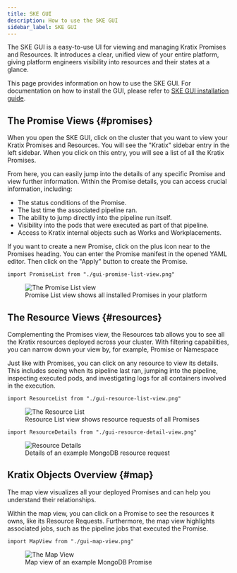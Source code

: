 ```yaml
---
title: SKE GUI
description: How to use the SKE GUI
sidebar_label: SKE GUI
---
```


The SKE GUI is a easy-to-use UI for viewing and managing Kratix Promises and Resources.
It introduces a clear, unified view of your entire platform, giving platform engineers visibility into resources and their states at a glance.

This page provides information on how to use the SKE GUI. For documentation on how to install the GUI, please refer to [SKE GUI installation guide](../installing-ske/ske-gui).

## The Promise Views {#promises}

When you open the SKE GUI, click on the cluster that you want to view your Kratix Promises and Resources. You
will see the "Kratix" sidebar entry in the left sidebar. When you click on this entry, you will see a list of all
the Kratix Promises.

From here, you can easily jump into the details of any specific Promise and view further information.
Within the Promise details, you can access crucial information, including:
* The status conditions of the Promise.
* The last time the associated pipeline ran.
* The ability to jump directly into the pipeline run itself.
* Visibility into the pods that were executed as part of that pipeline.
* Access to Kratix internal objects such as Works and Workplacements.

If you want to create a new Promise, click on the plus icon near to the Promises heading. You can enter the Promise
manifest in the opened YAML editor. Then click on the "Apply" button to create the Promise.

```mdx-code-block
import PromiseList from "./gui-promise-list-view.png"
```

<figure className="diagram">
  <img className="large" src={PromiseList} alt="The Promise List view" />

  <figcaption>Promise List view shows all installed Promises in your platform</figcaption>
</figure>


## The Resource Views {#resources}

Complementing the Promises view, the Resources tab allows you to see all the Kratix resources deployed across your cluster.
With filtering capabilities, you can narrow down your view by, for example, Promise or Namespace

Just like with Promises, you can click on any resource to view its details.
This includes seeing when its pipeline last ran, jumping into the pipeline, inspecting executed pods, and investigating
logs for all containers involved in the execution.

```mdx-code-block
import ResourceList from "./gui-resource-list-view.png"
```

<figure className="diagram">
  <img className="large" src={ResourceList} alt="The Resource List" />

  <figcaption>Resource List view shows resource requests of all Promises</figcaption>
</figure>


```mdx-code-block
import ResourceDetails from "./gui-resource-detail-view.png"
```

<figure className="diagram">
  <img className="large" src={ResourceDetails} alt="Resource Details" />

  <figcaption>Details of an example MongoDB resource request</figcaption>
</figure>

## Kratix Objects Overview {#map}

The map view visualizes all your deployed Promises and can help you understand their relationships.

Within the map view, you can click on a Promise to see the resources it owns, like its Resource Requests.
Furthermore, the map view highlights associated jobs, such as the pipeline jobs that executed the Promise.

```mdx-code-block
import MapView from "./gui-map-view.png"
```

<figure className="diagram">
  <img className="large" src={MapView} alt="The Map View" />

  <figcaption>Map view of an example MongoDB Promise</figcaption>
</figure>